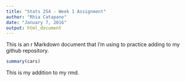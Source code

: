 ```yaml
---
title: "Stats 254 - Week 1 Assignment"
author: "Rhia Catapano"
date: "January 7, 2016"
output: html_document
---
```


This is an r Markdown document that I'm using to practice adding to my github repository.

```r
summary(cars)
```

This is my addition to my rmd.
